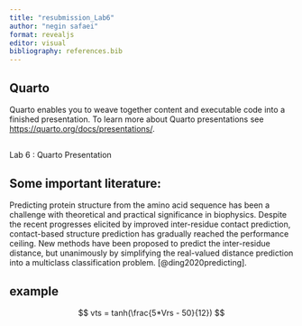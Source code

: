 ```yaml
---
title: "resubmission_Lab6"
author: "negin safaei"
format: revealjs
editor: visual
bibliography: references.bib
---
```


## Quarto

Quarto enables you to weave together content and executable code into a finished presentation. To learn more about Quarto presentations see <https://quarto.org/docs/presentations/>.

## 

Lab 6 : Quarto Presentation

## Some important literature:

Predicting protein structure from the amino acid sequence has been a challenge with theoretical and practical significance in biophysics. Despite the recent progresses elicited by improved inter-residue contact prediction, contact-based structure prediction has gradually reached the performance ceiling. New methods have been proposed to predict the inter-residue distance, but unanimously by simplifying the real-valued distance prediction into a multiclass classification problem. [@ding2020predicting].

## example

$$ vts = tanh(\frac{5*Vrs - 50}{12}) $$
